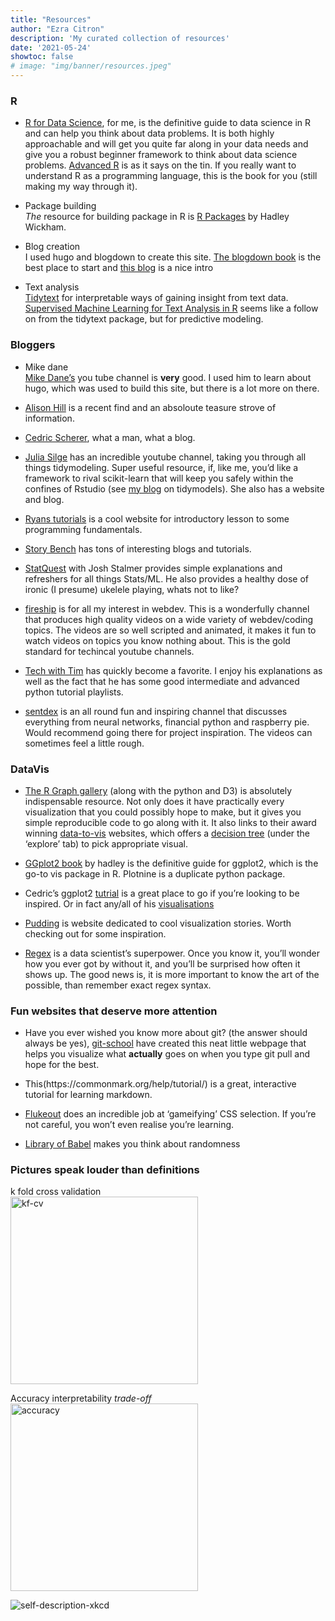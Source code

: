 ```yaml
---
title: "Resources"
author: "Ezra Citron"
description: 'My curated collection of resources'
date: '2021-05-24'
showtoc: false
# image: "img/banner/resources.jpeg"
---
```


<head>
<link rel="stylesheet" href="style.css">
</head>

### R
- [R for Data Science](https://r4ds.had.co.nz/), for me, is the definitive guide to data science in R and can help you think about data problems. It is both highly approachable and will get you quite far along in your data needs and give you a robust beginner framework to think about data science problems. [Advanced R](https://adv-r.hadley.nz/) is as it says on the tin. If you really want to understand R as a programming language, this is the book for you (still making my way through it). 

- Package building  
*The* resource for building package in R is [R Packages](https://r-pkgs.org/) by Hadley Wickham.

- Blog creation  
I used hugo and blogdown to create this site. [The blogdown book](https://bookdown.org/yihui/blogdown/) is the best place to start and [this blog](https://alison.rbind.io/blog/2020-12-new-year-new-blogdown/) is a nice intro

- Text analysis  
[Tidytext](https://www.tidytextmining.com/) for interpretable ways of gaining insight from text data. [Supervised Machine Learning for Text Analysis in R](https://smltar.com/) seems like a follow on from the tidytext package, but for predictive modeling. 

### Bloggers {#Bloggers}
- Mike dane  
[Mike Dane's](https://www.youtube.com/channel/UCvmINlrza7JHB1zkIOuXEbw) you tube channel is **very** good. I used him to learn about hugo, which was used to build this site, but there is a lot more on there.

- [Alison Hill](https://alison.rbind.io/projects/) is a recent find and an absoloute teasure strove of information.

- [Cedric Scherer](https://www.cedricscherer.com/), what a man, what a blog.

- [Julia Silge](https://juliasilge.com/) has an incredible youtube channel, taking you through all things tidymodeling. Super useful resource, if, like me, you'd like a framework to rival scikit-learn that will keep you safely within the confines of Rstudio (see [my blog](https://ezracitron.co.uk/post/2021-05-24-ml-using-tidymodels-in-r/) on tidymodels). She also has a website and blog.

- [Ryans tutorials](https://ryanstutorials.net/) is a cool website for introductory lesson to some programming fundamentals.

- [Story Bench](https://www.storybench.org/category/how-to/) has tons of interesting blogs and tutorials.

- [StatQuest](https://www.youtube.com/channel/UCtYLUTtgS3k1Fg4y5tAhLbw) with Josh Stalmer provides simple explanations and refreshers for all things Stats/ML. He also provides a healthy dose of ironic (I presume) ukelele playing, whats not to like?

- [fireship](https://www.youtube.com/channel/UCsBjURrPoezykLs9EqgamOA) is for all my interest in webdev. This is a wonderfully channel that produces high quality videos on a wide variety of webdev/coding topics. The videos are so well scripted and animated, it makes it fun to watch videos on topics you know nothing about. This is the gold standard for techincal youtube channels.

- [Tech with Tim](https://www.youtube.com/channel/UC4JX40jDee_tINbkjycV4Sg) has quickly become a favorite. I enjoy his explanations as well as the fact that he has some good intermediate and advanced python tutorial playlists.  

- [sentdex](https://www.youtube.com/user/sentdex) is an all round fun and inspiring channel that discusses everything from neural networks, financial python and raspberry pie. Would recommend going there for project inspiration. The videos can sometimes feel a little rough.

### DataVis {#DataVis}

- [The R Graph gallery](https://www.r-graph-gallery.com/) (along with the python and D3) is absolutely indispensable resource. Not only does it have practically every visualization that you could possibly hope to make, but it gives you simple reproducible code to go along with it. It also links to their award winning [data-to-vis](https://www.data-to-viz.com/#explore) websites, which offers a [decision tree](https://www.data-to-viz.com/) (under the 'explore' tab) to pick appropriate visual.

- [GGplot2 book](https://ggplot2-book.org/) by hadley is the definitive guide for ggplot2, which is the go-to vis package in R. Plotnine is a duplicate python package.

- Cedric's ggplot2 [tutrial](https://www.cedricscherer.com/2019/08/05/a-ggplot2-tutorial-for-beautiful-plotting-in-r/#panels) is a great place to go if you're looking to be inspired. Or in fact any/all of his [visualisations](https://www.cedricscherer.com/top/dataviz/)

- [Pudding](https://pudding.cool/) is website dedicated to cool visualization stories. Worth checking out for some inspiration.

- [Regex](https://www.regular-expressions.info/tutorial.html) is a data scientist's superpower. Once you know it, you'll wonder how you ever got by without it, and you'll be surprised how often it shows up. The good news is, it is more important to know the art of the possible, than remember exact regex syntax. 

### Fun websites that deserve more attention

- Have you ever wished you know more about git? (the answer should always be yes), [git-school](https://git-school.github.io/visualizing-git/) have created this neat little webpage that helps you visualize what **actually** goes on when you type git pull and hope for the best.

- This(https://commonmark.org/help/tutorial/) is a great, interactive tutorial for learning markdown.

- [Flukeout](https://flukeout.github.io/) does an incredible job at 'gameifying' CSS selection. If you're not careful, you won't even realise you're learning.

- [Library of Babel](https://libraryofbabel.info/) makes you think about randomness

### Pictures speak louder than definitions

k fold cross validation  
<img class = "pictures-speak" src = "img/kf-cv.png" alt = "kf-cv" width = 300px>
  
Accuracy interpretability *trade-off*  
<img class = "pictures-speak" src = "img/accuracy_interpret.png" alt = "accuracy" width = 300px>
  
<img class = "pictures-speak" src="https://imgs.xkcd.com/comics/self_description.png" alt = "self-description-xkcd" >
